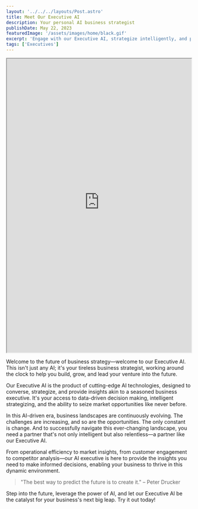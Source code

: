 ---
layout: '../../../layouts/Post.astro'
title: Meet Our Executive AI
description: Your personal AI business strategist
publishDate: May 22, 2023
featuredImage: '/assets/images/home/black.gif'
excerpt: 'Engage with our Executive AI, strategize intelligently, and propel your business into the future.'
tags: ['Executives']
---


<iframe src="https://executive--carlosdavila12.repl.co/" title="Sapiens IA Laboratories website" width="100%" height="800px"></iframe>

Welcome to the future of business strategy—welcome to our Executive AI. This isn't just any AI; it's your tireless business strategist, working around the clock to help you build, grow, and lead your venture into the future.

Our Executive AI is the product of cutting-edge AI technologies, designed to converse, strategize, and provide insights akin to a seasoned business executive. It's your access to data-driven decision making, intelligent strategizing, and the ability to seize market opportunities like never before.

<YouTubeEmbed url="https://www.youtube.com/watch?v=uT2XqguNkEY" rounded />

In this AI-driven era, business landscapes are continuously evolving. The challenges are increasing, and so are the opportunities. The only constant is change. And to successfully navigate this ever-changing landscape, you need a partner that's not only intelligent but also relentless—a partner like our Executive AI.

From operational efficiency to market insights, from customer engagement to competitor analysis—our AI executive is here to provide the insights you need to make informed decisions, enabling your business to thrive in this dynamic environment.

> "The best way to predict the future is to create it." – Peter Drucker

Step into the future, leverage the power of AI, and let our Executive AI be the catalyst for your business's next big leap. Try it out today!

